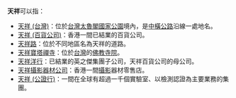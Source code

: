'''天祥'''可以指：
*[[天祥_(台灣)|天祥 (台灣)]]：位於[[台灣|台灣]][[太魯閣國家公園|太魯閣國家公園]]境內，是[[中橫公路|中橫公路]]沿線一處地名。
*[[天祥_(百貨公司)|天祥 (百貨公司)]]：香港一間已結業的百貨公司。
*[[天祥路|天祥路]]：位於不同地區名為天祥的道路。
*[[天祥寶塔禪寺|天祥寶塔禪寺]]：位於[[台灣|台灣]]的[[佛教寺院|佛教寺院]]。
*[[天祥洋行|天祥洋行]]：已結業的英之傑集團子公司，天祥百貨公司的母公司。
*[[天祥攝影器材公司|天祥攝影器材公司]]：香港一間[[攝影|攝影]]器材零售店。
*[[天祥_(公證行)|天祥 (公證行)]]：一間在全球有超過一千個實驗室、以檢測認證為主要業務的集團。

{{disambig|Cat=二字亞洲相關消歧義}}